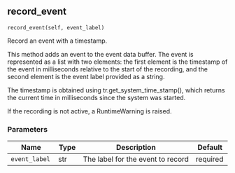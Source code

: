 ## record_event { #record_event }

`record_event(self, event_label)`

Record an event with a timestamp.

This method adds an event to the event data buffer. The event is
represented as a list with two elements: the first element is the
timestamp of the event in milliseconds relative to the start of the
recording, and the second element is the event label provided as a
string.

The timestamp is obtained using tr.get_system_time_stamp(), which
returns the current time in milliseconds since the system was started.

If the recording is not active, a RuntimeWarning is raised.

### Parameters

| Name          | Type   | Description                       | Default   |
|---------------|--------|-----------------------------------|-----------|
| `event_label` | str    | The label for the event to record | required  |